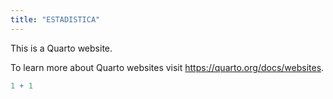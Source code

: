 ```yaml
---
title: "ESTADISTICA"
---
```


This is a Quarto website.

To learn more about Quarto websites visit <https://quarto.org/docs/websites>.

```r
1 + 1
```
